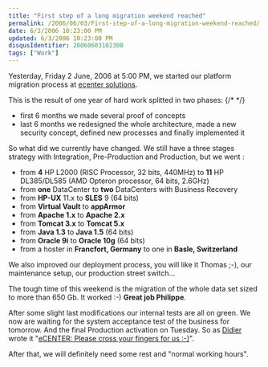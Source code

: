 ```yaml
---
title: "First step of a long migration weekend reached"
permalink: /2006/06/03/First-step-of-a-long-migration-weekend-reached/
date: 6/3/2006 10:23:00 PM
updated: 6/3/2006 10:23:00 PM
disqusIdentifier: 20060603102300
tags: ["Work"]
---
```

Yesterday, Friday 2 June, 2006 at 5:00 PM, we started our platform migration process at [ecenter solutions](http://www.ecenter-solutions.com/). 

This is the result of one year of hard work splitted in two phases:
{/* <!-- more --> */}

* first 6 months we made several proof of concepts
* last 6 months we redesigned the whole architecture, made a new security concept, defined new processes and finally implemented it


So what did we currently have changed. We still have a three stages strategy with Integration, Pre-Production and Production, but we went :

* from <strong>4</strong> HP L2000 (RISC Processor, 32 bits, 440MHz) to <strong>11</strong> HP DL385/DL585 (AMD Opteron processor, 64 bits, 2.6GHz)
* from <strong>one</strong> DataCenter to <strong>two</strong> DataCenters with Business Recovery
* from <strong>HP-UX</strong> 11.x to <strong>SLES</strong> 9 (64 bits)
* from <strong>Virtual Vault</strong> to <strong>appArmor</strong>
* from <strong>Apache 1.x</strong> to <strong>Apache 2.x</strong>
* from <strong>Tomcat 3.x</strong> to <strong>Tomcat 5.x</strong>
* from <strong>Java 1.3</strong> to <strong>Java 1.5</strong> (64 bits)
* from <strong>Oracle 9i</strong> to <strong>Oracle 10g</strong> (64 bits)
* from a hoster in <strong>Francfort, Germany</strong> to one in <strong>Basle, Switzerland</strong>


We also improved our deployment process, you will like it Thomas ;-), our maintenance setup, our production street switch...

The tough time of this weekend is the migration of the whole data set sized to more than 650 Gb. It worked :-) <strong>Great job Philippe</strong>.

After some slight last modifications our internal tests are all on green. We now are waiting for the system acceptance test of the business for tomorrow. And the final Production activation on Tuesday. So as [Didier](http://www.didierbeck.com/) wrote it "[eCENTER: Please cross your fingers for us :-)](http://www.didierbeck.com/2006/06/ecenter-please-cross-your-fingers-for.php)".

After that, we will definitely need some rest and "normal working hours".
